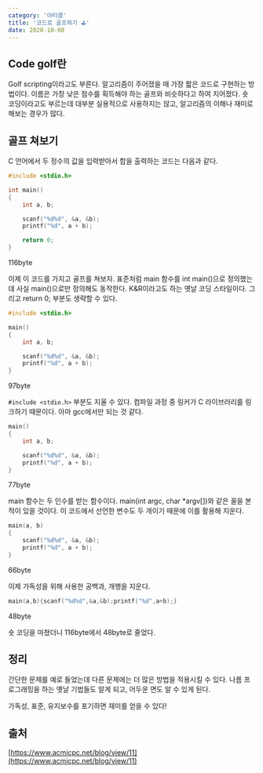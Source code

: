 ```yaml
---
category: '아티클'
title: '코드로 골프하기 ⛳'
date: 2020-10-08
---
```


## Code golf란

Golf scripting이라고도 부른다. 알고리즘이 주어졌을 때 가장 짧은 코드로 구현하는 방법이다. 이름은 가장 낮은 점수를 획득해야 하는 골프와 비슷하다고 하여 지어졌다. 숏 코딩이라고도 부르는데 대부분 실용적으로 사용하지는 않고, 알고리즘의 이해나 재미로 해보는 경우가 많다.

## 골프 쳐보기

C 언어에서 두 정수의 값을 입력받아서 합을 출력하는 코드는 다음과 같다.

```c
#include <stdio.h>

int main()
{
	int a, b;

	scanf("%d%d", &a, &b);
	printf("%d", a + b);

	return 0;
}
```

116byte

이제 이 코드를 가지고 골프를 쳐보자. 표준처럼 main 함수를 int main()으로 정의했는데 사실 main()으로만 정의해도 동작한다. K&R이라고도 하는 옛날 코딩 스타일이다. 그리고 return 0; 부분도 생략할 수 있다.

```c
#include <stdio.h>

main()
{
	int a, b;

	scanf("%d%d", &a, &b);
	printf("%d", a + b);
}
```

97byte

`#include <stdio.h>` 부분도 지울 수 있다. 컴파일 과정 중 링커가 C 라이브러리를 링크하기 때문이다. 아마 gcc에서만 되는 것 같다.

```c
main()
{
    int a, b;

    scanf("%d%d", &a, &b);
    printf("%d", a + b);
}
```

77byte

main 함수는 두 인수를 받는 함수이다. main(int argc, char \*argv\[\])와 같은 꼴을 본 적이 있을 것이다. 이 코드에서 선언한 변수도 두 개이기 때문에 이를 활용해 지운다.

```c
main(a, b)
{
    scanf("%d%d", &a, &b);
    printf("%d", a + b);
}
```

66byte

이제 가독성을 위해 사용한 공백과, 개행을 지운다.

```c
main(a,b){scanf("%d%d",&a,&b);printf("%d",a+b);}
```

48byte

숏 코딩을 마쳤더니 116byte에서 48byte로 줄었다.

## 정리

간단한 문제를 예로 들었는데 다른 문제에는 더 많은 방법을 적용시킬 수 있다. 나름 프로그래밍을 하는 옛날 기법들도 알게 되고, 어두운 면도 알 수 있게 된다.

가독성, 표준, 유지보수를 포기하면 재미를 얻을 수 있다!

## 출처

[https://www.acmicpc.net/blog/view/11](https://www.acmicpc.net/blog/view/11)
